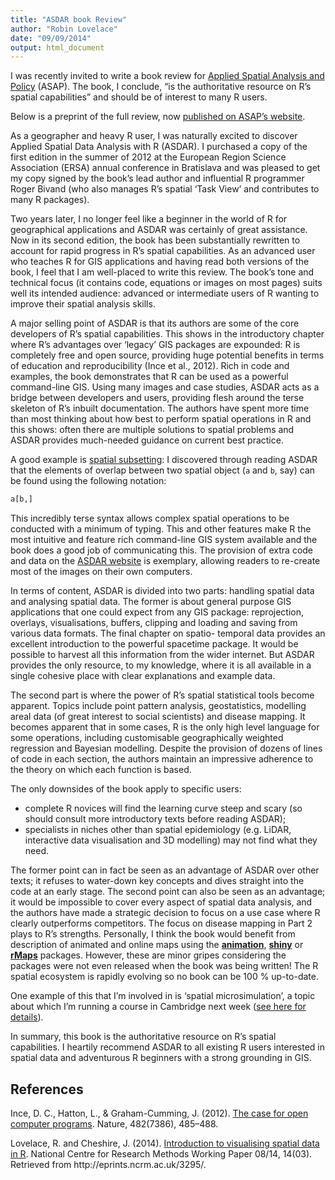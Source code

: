 ```yaml
---
title: "ASDAR book Review"
author: "Robin Lovelace"
date: "09/09/2014"
output: html_document
---
```


I was recently invited to write a book review for
[Applied Spatial Analysis and Policy](http://www.springer.com/social+sciences/population+studies/journal/12061) (ASAP).
The book, I conclude, "is the authoritative resource on R’s spatial capabilities" and should be of interest to many R users.

Below is a preprint of the full review, now 
[published on ASAP's website](http://link.springer.com/article/10.1007/s12061-014-9118-y#page-1).

As a geographer and heavy R user, I was naturally excited to discover Applied Spatial
Data Analysis with R (ASDAR). I purchased a copy of the first edition in the summer
of 2012 at the European Region Science Association (ERSA) annual conference in
Bratislava and was pleased to get my copy signed by the book’s lead author and
influential R programmer Roger Bivand (who also manages R’s spatial ‘Task View’
and contributes to many R packages).

Two years later, I no longer feel like a beginner in the world of R for geographical
applications and ASDAR was certainly of great assistance. Now in its second edition,
the book has been substantially rewritten to account for rapid progress in R’s spatial
capabilities. As an advanced user who teaches R for GIS applications and having read
both versions of the book, I feel that I am well-placed to write this review.
The book’s tone and technical focus (it contains code, equations or images on most
pages) suits well its intended audience: advanced or intermediate users of R wanting to
improve their spatial analysis skills.

A major selling point of ASDAR is that its authors are some of the core developers
of R’s spatial capabilities. This shows in the introductory chapter where R’s advantages
over ‘legacy’ GIS packages are expounded: R is completely free and open source,
providing huge potential benefits in terms of education and reproducibility (Ince et al.,
2012). Rich in code and examples, the book demonstrates that R can be used as a
powerful command-line GIS. Using many images and case studies, ASDAR acts as a
bridge between developers and users, providing flesh around the terse skeleton of R’s
inbuilt documentation. The authors have spent more time than most thinking about how
best to perform spatial operations in R and this shows: often there are multiple solutions
to spatial problems and ASDAR provides much-needed guidance on current best
practice.

A good example is
[spatial subsetting](http://robinlovelace.net/r/2014/07/29/clipping-with-r.html): I discovered through reading ASDAR that the
elements of overlap between two spatial object (`a` and `b`, say) can be found using the
following notation:

```r
a[b,]
```


This incredibly terse syntax allows complex spatial operations to be
conducted with a minimum of typing. This and other features make R the most intuitive
and feature rich command-line GIS system available and the book does a good job of
communicating this. The provision of extra code and data on the
[ASDAR website](http://www.asdar-book.org/)
is exemplary, allowing readers to re-create most of the
images on their own computers.

In terms of content, ASDAR is divided into two parts: handling spatial data and
analysing spatial data. The former is about general purpose GIS applications that one
could expect from any GIS package: reprojection, overlays, visualisations, buffers,
clipping and loading and saving from various data formats. The final chapter on spatio-
temporal data provides an excellent introduction to the powerful spacetime package. It
would be possible to harvest all this information from the wider internet. But ASDAR
provides the only resource, to my knowledge, where it is all available in a single
cohesive place with clear explanations and example data.

The second part is where the power of R’s spatial statistical tools become apparent.
Topics include point pattern analysis, geostatistics, modelling areal data (of great
interest to social scientists) and disease mapping. It becomes apparent that in some
cases, R is the only high level language for some operations, including customisable
geographically weighted regression and Bayesian modelling. Despite the provision of
dozens of lines of code in each section, the authors maintain an impressive adherence to
the theory on which each function is based.

The only downsides of the book apply to specific users:

- complete R novices will find the learning curve steep and scary (so should consult
more introductory texts before reading ASDAR);
- specialists in niches other than spatial epidemiology (e.g. LiDAR, interactive data
visualisation and 3D modelling) may not find what they need.

The former point can in fact be seen as an advantage of ASDAR over other texts; it
refuses to water-down key concepts and dives straight into the code at an early stage.
The second point can also be seen as an advantage; it would be impossible to cover
every aspect of spatial data analysis, and the authors have made a strategic decision to
focus on a use case where R clearly outperforms competitors. The focus on disease
mapping in Part 2 plays to R’s strengths. Personally, I think the book would benefit
from description of animated and online maps using
the **[animation](http://cran.r-project.org/web/packages/animation/index.html)**,
**[shiny](http://glimmer.rstudio.com/joshuagordon/nationalparks/)** or
[**rMaps**](http://rmaps.github.io/)
packages. However, these are minor gripes considering the packages were not even
released when the book was being written! The R spatial ecosystem is rapidly evolving
so no book can be 100 % up-to-date.

One example of this that I'm involved in is 'spatial microsimulation',
a topic about which I'm running a course in Cambridge next week
([see here for details](http://store.leeds.ac.uk/browse/extra_info.asp?compid=1&modid=2&deptid=9&catid=47&prodid=449)).

In summary, this book is the authoritative resource on R’s spatial capabilities. I
heartily recommend ASDAR to all existing R users interested in spatial data and
adventurous R beginners with a strong grounding in GIS.

## References

Ince, D. C., Hatton, L., & Graham-Cumming, J. (2012). [The case for open computer programs](http://srv2.lemig.umontreal.ca/donnees/geo1512/INCE_N_2012_open_computer_programs.pdf). Nature, 482(7386), 485–488.

Lovelace, R. and Cheshire, J. (2014).
[Introduction to visualising spatial data in R](https://github.com/Robinlovelace/Creating-maps-in-R/raw/master/intro-spatial-rl.pdf). National Centre for Research Methods Working Paper 08/14, 14(03). Retrieved from http://eprints.ncrm.ac.uk/3295/.